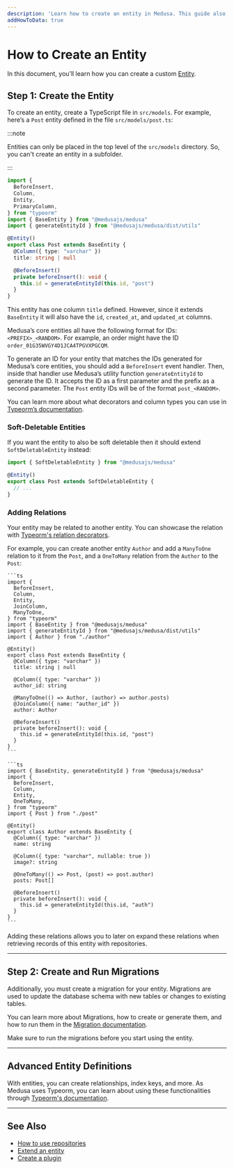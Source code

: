 ```yaml
---
description: 'Learn how to create an entity in Medusa. This guide also explains how to create a repository and access and delete the entity.'
addHowToData: true
---
```



# How to Create an Entity

In this document, you’ll learn how you can create a custom [Entity](./overview.mdx).

## Step 1: Create the Entity

To create an entity, create a TypeScript file in `src/models`. For example, here’s a `Post` entity defined in the file `src/models/post.ts`:

:::note

Entities can only be placed in the top level of the `src/models` directory. So, you can't create an entity in a subfolder.

:::

```ts title="src/models/post.ts"
import { 
  BeforeInsert, 
  Column, 
  Entity, 
  PrimaryColumn,
} from "typeorm"
import { BaseEntity } from "@medusajs/medusa"
import { generateEntityId } from "@medusajs/medusa/dist/utils"

@Entity()
export class Post extends BaseEntity {
  @Column({ type: "varchar" })
  title: string | null

  @BeforeInsert()
  private beforeInsert(): void {
    this.id = generateEntityId(this.id, "post")
  }
}
```

This entity has one column `title` defined. However, since it extends `BaseEntity` it will also have the `id`, `created_at`, and `updated_at` columns.

Medusa’s core entities all have the following format for IDs: `<PREFIX>_<RANDOM>`. For example, an order might have the ID `order_01G35WVGY4D1JCA4TPGVXPGCQM`.

To generate an ID for your entity that matches the IDs generated for Medusa’s core entities, you should add a `BeforeInsert` event handler. Then, inside that handler use Medusa’s utility function `generateEntityId` to generate the ID. It accepts the ID as a first parameter and the prefix as a second parameter. The `Post` entity IDs will be of the format `post_<RANDOM>`.

You can learn more about what decorators and column types you can use in [Typeorm’s documentation](https://typeorm.io/entities).

### Soft-Deletable Entities

If you want the entity to also be soft deletable then it should extend `SoftDeletableEntity` instead:

```ts
import { SoftDeletableEntity } from "@medusajs/medusa"

@Entity()
export class Post extends SoftDeletableEntity {
  // ...
}
```

### Adding Relations

Your entity may be related to another entity. You can showcase the relation with [Typeorm's relation decorators](https://typeorm.io/relations).

For example, you can create another entity `Author` and add a `ManyToOne` relation to it from the `Post`, and a `OneToMany` relation from the `Author` to the `Post`:

<Tabs groupId="files" isCodeTabs={true}>
  <TabItem value="post" label="src/models/post.ts" default>

    ```ts
    import { 
      BeforeInsert, 
      Column, 
      Entity,
      JoinColumn,
      ManyToOne, 
    } from "typeorm"
    import { BaseEntity } from "@medusajs/medusa"
    import { generateEntityId } from "@medusajs/medusa/dist/utils"
    import { Author } from "./author"

    @Entity()
    export class Post extends BaseEntity {
      @Column({ type: "varchar" })
      title: string | null

      @Column({ type: "varchar" })
      author_id: string

      @ManyToOne(() => Author, (author) => author.posts)
      @JoinColumn({ name: "author_id" })
      author: Author

      @BeforeInsert()
      private beforeInsert(): void {
        this.id = generateEntityId(this.id, "post")
      }
    }
    ```

  </TabItem>
  <TabItem value="author" label="src/models/author.ts">

    ```ts
    import { BaseEntity, generateEntityId } from "@medusajs/medusa"
    import { 
      BeforeInsert,
      Column,
      Entity,
      OneToMany,
    } from "typeorm"
    import { Post } from "./post"

    @Entity()
    export class Author extends BaseEntity {
      @Column({ type: "varchar" })
      name: string

      @Column({ type: "varchar", nullable: true })
      image?: string

      @OneToMany(() => Post, (post) => post.author)
      posts: Post[]

      @BeforeInsert()
      private beforeInsert(): void {
        this.id = generateEntityId(this.id, "auth")
      }
    }
    ```

  </TabItem>
</Tabs>

Adding these relations allows you to later on expand these relations when retrieving records of this entity with repositories.

---

## Step 2: Create and Run Migrations

Additionally, you must create a migration for your entity. Migrations are used to update the database schema with new tables or changes to existing tables.

You can learn more about Migrations, how to create or generate them, and how to run them in the [Migration documentation](./migrations/create.md).

Make sure to run the migrations before you start using the entity.

---

## Advanced Entity Definitions

With entities, you can create relationships, index keys, and more. As Medusa uses Typeorm, you can learn about using these functionalities through [Typeorm's documentation](https://typeorm.io/entities).

---

## See Also

- [How to use repositories](./repositories.md)
- [Extend an entity](./extend-entity.md)
- [Create a plugin](../plugins/create.mdx)

